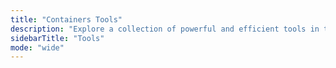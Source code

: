```yaml
---
title: "Containers Tools"
description: "Explore a collection of powerful and efficient tools in the Containers category to enhance your productivity and security."
sidebarTitle: "Tools"
mode: "wide"
---
```



<CardGroup cols={2}>

  <ToolCard
    cardTitle="trivy-ecr-scan"
    description="Scanner for vulnerabilities in container images, file systems, and Git repositories, as well as for configuration issues"
    iframeUrl="https://editor.staging.trickest.io/preview?workflow_url=https://trickest-public-workflow.s3.eu-central-1.amazonaws.com/0a118f54-1b60-4963-9f33-7032de42220a.json"
    href="/library/containers/tools/trivy-ecr-scan"
    category="Containers"
  />

  <ToolCard
    cardTitle="trivy-image-scan"
    description="Scanner for vulnerabilities in container images, file systems, and Git repositories, as well as for configuration issues"
    iframeUrl="https://editor.staging.trickest.io/preview?workflow_url=https://trickest-public-workflow.s3.eu-central-1.amazonaws.com/b3d0c6fd-609f-4476-81cc-2db6597dee05.json"
    href="/library/containers/tools/trivy-image-scan"
    category="Containers"
  />

</CardGroup>